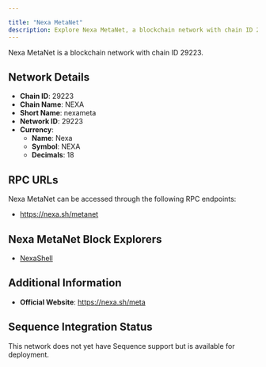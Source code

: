 ```yaml
---

title: "Nexa MetaNet"
description: Explore Nexa MetaNet, a blockchain network with chain ID 29223. Learn about its native currency, Nexa, and how to interact with the network.
---
```




Nexa MetaNet is a blockchain network with chain ID 29223.

## Network Details

- **Chain ID**: 29223
- **Chain Name**: NEXA
- **Short Name**: nexameta
- **Network ID**: 29223
- **Currency**: 
  - **Name**: Nexa
  - **Symbol**: NEXA
  - **Decimals**: 18

## RPC URLs

Nexa MetaNet can be accessed through the following RPC endpoints:

- https://nexa.sh/metanet

## Nexa MetaNet Block Explorers

- [NexaShell](https://nexa.sh)

## Additional Information

- **Official Website**: https://nexa.sh/meta

## Sequence Integration Status

This network does not yet have Sequence support but is available for deployment.
